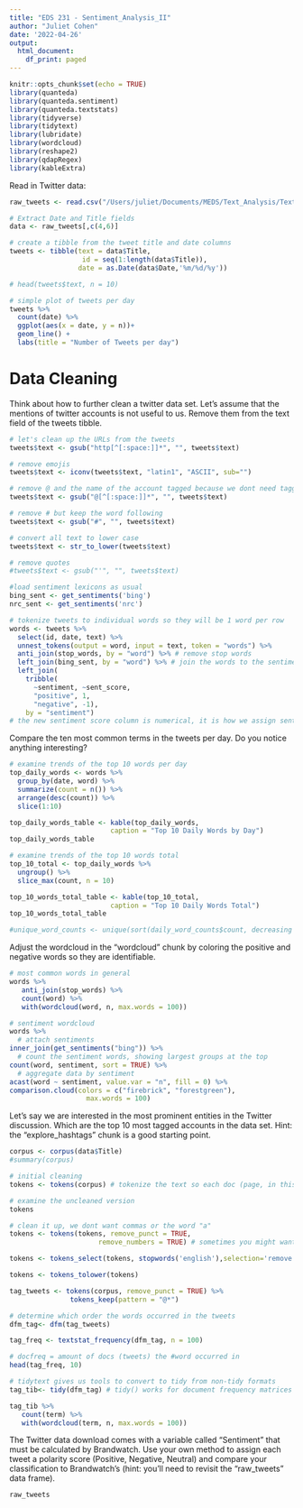 ```yaml
---
title: "EDS 231 - Sentiment_Analysis_II"
author: "Juliet Cohen"
date: '2022-04-26'
output:
  html_document:
    df_print: paged
---
```


```r
knitr::opts_chunk$set(echo = TRUE)
library(quanteda)
library(quanteda.sentiment)
library(quanteda.textstats)
library(tidyverse)
library(tidytext)
library(lubridate)
library(wordcloud) 
library(reshape2)
library(qdapRegex)
library(kableExtra)
```

Read in Twitter data:
```r
raw_tweets <- read.csv("/Users/juliet/Documents/MEDS/Text_Analysis/Text_Analysis/Assignment_3/IPCC_tweets_April1-10_sample.csv", header=TRUE)

# Extract Date and Title fields
data <- raw_tweets[,c(4,6)] 

# create a tibble from the tweet title and date columns
tweets <- tibble(text = data$Title,
                  id = seq(1:length(data$Title)),
                 date = as.Date(data$Date,'%m/%d/%y'))

# head(tweets$text, n = 10)

# simple plot of tweets per day
tweets %>%
  count(date) %>%
  ggplot(aes(x = date, y = n))+
  geom_line() +
  labs(title = "Number of Tweets per day")
```

# Data Cleaning

Think about how to further clean a twitter data set. Let’s assume that the mentions of twitter accounts is not useful to us. Remove them from the text field of the tweets tibble.

```r
# let's clean up the URLs from the tweets
tweets$text <- gsub("http[^[:space:]]*", "", tweets$text)

# remove emojis
tweets$text <- iconv(tweets$text, "latin1", "ASCII", sub="")

# remove @ and the name of the account tagged because we dont need tagged people in this analysis, just the seniment words
tweets$text <- gsub("@[^[:space:]]*", "", tweets$text)

# remove # but keep the word following
tweets$text <- gsub("#", "", tweets$text)

# convert all text to lower case
tweets$text <- str_to_lower(tweets$text)

# remove quotes
#tweets$text <- gsub("'", "", tweets$text)

#load sentiment lexicons as usual
bing_sent <- get_sentiments('bing')
nrc_sent <- get_sentiments('nrc')

# tokenize tweets to individual words so they will be 1 word per row
words <- tweets %>%
  select(id, date, text) %>%
  unnest_tokens(output = word, input = text, token = "words") %>%
  anti_join(stop_words, by = "word") %>% # remove stop words
  left_join(bing_sent, by = "word") %>% # join the words to the sentiment words (label with a sentiment)
  left_join(
    tribble(
      ~sentiment, ~sent_score,
      "positive", 1,
      "negative", -1),
    by = "sentiment")
# the new sentiment score column is numerical, it is how we assign sentiment to words besides just pos/neg
```

Compare the ten most common terms in the tweets per day. Do you notice anything interesting?

```r
# examine trends of the top 10 words per day
top_daily_words <- words %>% 
  group_by(date, word) %>% 
  summarize(count = n()) %>% 
  arrange(desc(count)) %>%
  slice(1:10)

top_daily_words_table <- kable(top_daily_words, 
                         caption = "Top 10 Daily Words by Day")
top_daily_words_table

# examine trends of the top 10 words total
top_10_total <- top_daily_words %>%
  ungroup() %>% 
  slice_max(count, n = 10)

top_10_words_total_table <- kable(top_10_total, 
                         caption = "Top 10 Daily Words Total")
top_10_words_total_table

#unique_word_counts <- unique(sort(daily_word_counts$count, decreasing = TRUE))
```

Adjust the wordcloud in the “wordcloud” chunk by coloring the positive and negative words so they are identifiable.

```r
# most common words in general
words %>%
   anti_join(stop_words) %>%
   count(word) %>%
   with(wordcloud(word, n, max.words = 100))

# sentiment wordcloud
words %>%
  # attach sentiments
inner_join(get_sentiments("bing")) %>%
  # count the sentiment words, showing largest groups at the top 
count(word, sentiment, sort = TRUE) %>%
  # aggregate data by sentiment 
acast(word ~ sentiment, value.var = "n", fill = 0) %>%
comparison.cloud(colors = c("firebrick", "forestgreen"),
                   max.words = 100)
```


Let’s say we are interested in the most prominent entities in the Twitter discussion. Which are the top 10 most tagged accounts in the data set. Hint: the “explore_hashtags” chunk is a good starting point.

```r
corpus <- corpus(data$Title)
#summary(corpus)

# initial cleaning
tokens <- tokens(corpus) # tokenize the text so each doc (page, in this case) is a list of tokens (words), the words are bound by their presence in the same text ID, so they are lists

# examine the uncleaned version
tokens

# clean it up, we dont want commas or the word "a"
tokens <- tokens(tokens, remove_punct = TRUE,
                      remove_numbers = TRUE) # sometimes you might want to keep numbers, in this case we remove them, but we only remove stand alone numbers, not numbers that are linked to words

tokens <- tokens_select(tokens, stopwords('english'),selection='remove') #stopwords lexicon built in to quanteda

tokens <- tokens_tolower(tokens)
```

```r
tag_tweets <- tokens(corpus, remove_punct = TRUE) %>% 
               tokens_keep(pattern = "@*")

# determine which order the words occurred in the tweets
dfm_tag<- dfm(tag_tweets)

tag_freq <- textstat_frequency(dfm_tag, n = 100)

# docfreq = amount of docs (tweets) the #word occurred in 
head(tag_freq, 10)

# tidytext gives us tools to convert to tidy from non-tidy formats
tag_tib<- tidy(dfm_tag) # tidy() works for document frequency matrices

tag_tib %>%
   count(term) %>%
   with(wordcloud(term, n, max.words = 100))
```


The Twitter data download comes with a variable called “Sentiment” that must be calculated by Brandwatch. Use your own method to assign each tweet a polarity score (Positive, Negative, Neutral) and compare your classification to Brandwatch’s (hint: you’ll need to revisit the “raw_tweets” data frame).

```r
raw_tweets
```




